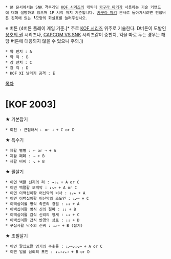  * 본 문서에서는 SNK 격투게임 [[KOF 시리즈]]의 캐릭터 [[카구라 마키]]가 사용하는 기술 커맨드에 대해 설명하고 있으며 1P 시작 위치 기준입니다. [[카구라 마키]] 문서로 돌아가시려면 편집버튼 왼쪽에 있는 ┗모양의 화살표를 눌러주십시오.

※ 버튼 (4버튼 플레이 게임 기준.[* 주로 [[KOF 시리즈]] 위주로 기술한다. D버튼이 도발인 [[용호의 권]] 시리즈나, [[CAPCOM VS SNK]] 시리즈같이 중펀치, 킥을 따로 두는 경우는 해당 버튼에 대응되지 않을 수 있으니 주의.])
 * 약 펀치 : A
 * 약 킥 : B
 * 강 펀치 : C
 * 강 킥 : D
 * KOF XI 날리기 공격 : E

[[목차]]
= [KOF 2003] =

★ 기본잡기
 * 회천 : 근접해서 ← or → + C or D

★ 특수기
 * 제활 별별 : ← or → + A
 * 제활 폐폐 : → + B
 * 제활 비비 : ↘ + B

★ 필살기
 * 이면 백활 신지의 리 : →↓↘ + A or C
 * 이면 백팔활 오백악 : ↓↘→ + A or C
 * 이면 이백십이활 어신악의 뇌사 : ↓↙← + A
 * 이면 이백십이활 어신악의 조도언 : ↓↙← + C
 * 이백십이활 병식 족혼의 경필 : ↓↓ + A
 * 이백십이활 병식 신의 절마 : ↓↓ + B
 * 이백십이활 갑식 신리의 영새 : ↓↓ + C
 * 이백십이활 갑식 반경의 상토 : ↓↓ + D
 * 구십사활 낙수의 신귀 : ↓↙← + B (잡기)

★ 초필살기
 * 이면 팔십오활 영기의 주춧돌 : ↓↙←↙↓↘→ + A or C
 * 이면 일활 삼뢰의 포진 : ↓↘→↓↘→ + B or D
